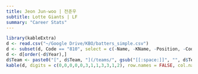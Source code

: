 ```yaml
---
title: Jeon Jun-woo | 전준우
subtitle: Lotte Giants | LF
summary: "Career Stats"
---
```

```r
library(kableExtra)
d <- read.csv("~/Google Drive/KBO/batters_simple.csv")
d <- subset(d, Code == "810", select = c(-Name, -KName, -Position, -Code))
d <- d[order(-d$Year),]
d$Team <- paste0("[", d$Team, "](/teams/", gsub("[[:space:]]", "", d$Team), ")")
kable(d, digits = c(0,0,0,0,0,3,1,1,3,3,1,2), row.names = FALSE, col.names = c("Season","Team","G","PA","HR","OPS","BB%","SO%","ISO","BABIP","wRC+","WAR")) %>% kable_styling(bootstrap_options = c("striped", "hover"), fixed_thead = T)
```
